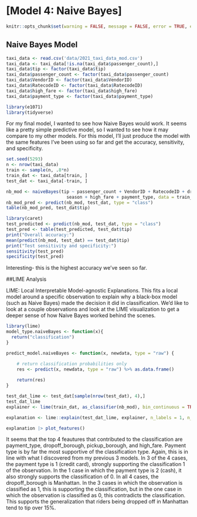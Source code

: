 # [Model 4: Naive Bayes]

```r
knitr::opts_chunk$set(warning = FALSE, message = FALSE, error = TRUE, echo = FALSE)
```

## Naive Bayes Model
```r
taxi_data <- read.csv('data/2021_taxi_data_mod.csv')
taxi_data <- taxi_data[!is.na(taxi_data$passenger_count),]
taxi_data$tip <- factor(taxi_data$tip)
taxi_data$passenger_count <- factor(taxi_data$passenger_count)
taxi_data$VendorID <- factor(taxi_data$VendorID)
taxi_data$RatecodeID <- factor(taxi_data$RatecodeID)
taxi_data$high_fare <- factor(taxi_data$high_fare)
taxi_data$payment_type <- factor(taxi_data$payment_type)
```

```r
library(e1071)
library(tidyverse)
```

For my final model, I wanted to see how Naive Bayes would work. It seems like a pretty simple predictive model, so I wanted to see how it may compare to my other models. For this model, I'll just produce the model with the same features I've been using so far and get the accuracy, sensitivity, and specificity. 

```r
set.seed(5293)
n <- nrow(taxi_data)
train <- sample(n, .8*n)
train_dat <- taxi_data[train, ]
test_dat <- taxi_data[-train, ]
```

```r
nb_mod <- naiveBayes(tip ~ passenger_count + VendorID + RatecodeID + dropoff_borough + pickup_borough + 
                       season + high_fare + payment_type, data = train_dat)
nb_mod_pred <- predict(nb_mod, test_dat, type = "class")
table(nb_mod_pred, test_dat$tip) 
```
```r
library(caret)
test_predicted <- predict(nb_mod, test_dat, type = "class")
test_pred <- table(test_predicted, test_dat$tip)
print("Overall accuracy:")
mean(predict(nb_mod, test_dat) == test_dat$tip)
print("Test sensitivity and specificity:")
sensitivity(test_pred)
specificity(test_pred)
```
Interesting- this is the highest accuracy we've seen so far.


##LIME Analysis

LIME: Local Interpretable Model-agnostic Explanations. This fits a local model around a specific observation to explain why a black-box model (such as Naive Bayes) made the decision it did in classification. We'd like to look at a couple observations and look at the LIME visualization to get a deeper sense of how Naive Bayes worked behind the scenes.

```r
library(lime)
model_type.naiveBayes <- function(x){
  return("classification")
}

predict_model.naiveBayes <- function(x, newdata, type = "raw") {

    # return classification probabilities only   
    res <- predict(x, newdata, type = "raw") %>% as.data.frame()
    
    return(res)
}

test_dat_lime <- test_dat[sample(nrow(test_dat), 4),]
test_dat_lime
explainer <- lime(train_dat, as_classifier(nb_mod), bin_continuous = TRUE, quantile_bins = FALSE)

explanation <- lime::explain(test_dat_lime, explainer, n_labels = 1, n_features = 4)

explanation |> plot_features()

```
It seems that the top 4 feautures that contributed to the classification are payment_type, dropoff_borough, pickup_borough, and high_fare. Payment type is by far the most supportive of the classification type. Again, this is in line with what I discovered from my previous 3 models. In 3 of the 4 cases, the payment type is 1 (credit card), strongly supporting the classification 1 of the observation. In the 1 case in which the payment type is 2 (cash), it also strongly supports the classification of 0. In all 4 cases, the dropoff_borough is Manhattan. In the 3 cases in which the observation is classified as 1, this is supporting the classification, but in the one case in which the observation is classified as 0, this contradicts the classification. This supports the generalization that riders being dropped off in Manhattan tend to tip over 15%. 

